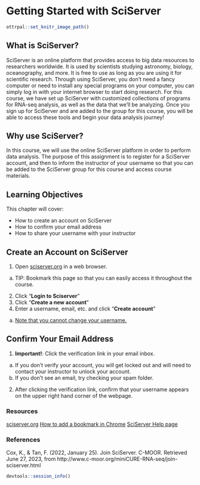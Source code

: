 
# Getting Started with SciServer

```r
ottrpal::set_knitr_image_path()
```

## What is SciServer?

SciServer is an online platform that provides access to big data resources to researchers worldwide. It is used by scientists studying astronomy, biology, oceanography, and more. It is free to use as long as you are using it for scientific research. Through using SciServer, you don’t need a fancy computer or need to install any special programs on your computer, you can simply log in with your internet browser to start doing research. For this course, we have set up SciServer with customized collections of programs for RNA-seq analysis, as well as the data that we’ll be analyzing. Once you sign up for SciServer and are added to the group for this course, you will be able to access these tools and begin your data analysis journey!

## Why use SciServer?

In this course, we will use the online SciServer platform in order to perform data analysis. The purpose of this assignment is to register for a SciServer account, and then to inform the instructor of your username so that you can be added to the SciServer group for this course and access course materials.

## Learning Objectives 

This chapter will cover:  

- How to create an account on SciServer
- How to confirm your email address
- How to share your username with your instructor

## Create an Account on SciServer

1. Open [sciserver.org](sciserver.org) in a web browser.
  a. TIP: Bookmark this page so that you can easily access it throughout the course.
2. Click "**Login to Sciserver**"
3. Click "**Create a new account**"
4. Enter a username, email, etc. and click "**Create account**"
  a. <u>Note that you cannot change your username.</u>

## Confirm Your Email Address

1. **Important!**: Click the verification link in your email inbox.
  a. If you don’t verify your account, you will get locked out and will need to contact your instructor to unlock your account.
  b. If you don’t see an email, try checking your spam folder.
2. After clicking the verification link, confirm that your username appears on the upper right hand corner of the webpage.

### Resources

[sciserver.org](sciserver.org)
[How to add a bookmark in Chrome](https://support.google.com/chrome/answer/188842)
[SciServer Help page](https://sciserver.org/support/how-to-use-sciserver/)

### References

Cox, K., & Tan, F. (2022, January 25). Join SciServer. C-MOOR. Retrieved June 27, 2023, from http://www.c-moor.org/miniCURE-RNA-seq/join-sciserver.html

```r
devtools::session_info()
```

[many links]: https://github.com/jhudsl/OTTR_Template

